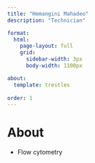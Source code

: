 ```yaml
---
title: "Hemangini Mahadeo"
description: "Technician"

format: 
  html:
    page-layout: full
    grid:
      sidebar-width: 3px
      body-width: 1100px

about: 
  template: trestles
  
order: 1
---
```


# About

::: {style="text-align: justify"}
-   Flow cytometry
:::
